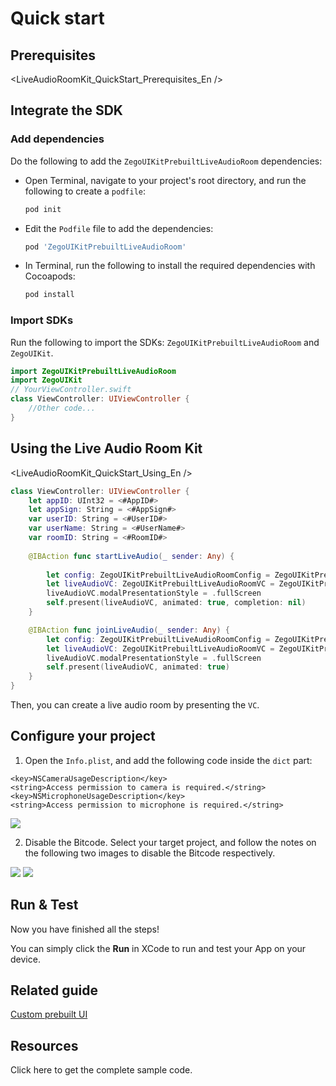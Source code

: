
# Quick start

## Prerequisites

<LiveAudioRoomKit_QuickStart_Prerequisites_En />

## Integrate the SDK

### Add dependencies

Do the following to add the `ZegoUIKitPrebuiltLiveAudioRoom` dependencies:

- Open Terminal, navigate to your project's root directory, and run the following to create a `podfile`: 

    ```bash
    pod init
    ```

- Edit the `Podfile` file to add the dependencies:

    ```bash
    pod 'ZegoUIKitPrebuiltLiveAudioRoom'
    ```

- In Terminal, run the following to install the required dependencies with Cocoapods:

    ```bash
    pod install
    ```

### Import SDKs

Run the following to import the SDKs: `ZegoUIKitPrebuiltLiveAudioRoom` and `ZegoUIKit`.

```swift
import ZegoUIKitPrebuiltLiveAudioRoom
import ZegoUIKit
// YourViewController.swift
class ViewController: UIViewController {
    //Other code...
}
```

## Using the Live Audio Room Kit


<LiveAudioRoomKit_QuickStart_Using_En />

```swift
class ViewController: UIViewController {
    let appID: UInt32 = <#AppID#>
    let appSign: String = <#AppSign#>
    var userID: String = <#UserID#>
    var userName: String = <#UserName#>
    var roomID: String = <#RoomID#>
    
    @IBAction func startLiveAudio(_ sender: Any) {
        
        let config: ZegoUIKitPrebuiltLiveAudioRoomConfig = ZegoUIKitPrebuiltLiveAudioRoomConfig.host()
        let liveAudioVC: ZegoUIKitPrebuiltLiveAudioRoomVC = ZegoUIKitPrebuiltLiveAudioRoomVC(appID, appSign: appSign, userID: userID, userName: userName, roomID: roomID, config: config)
        liveAudioVC.modalPresentationStyle = .fullScreen
        self.present(liveAudioVC, animated: true, completion: nil)
    }

    @IBAction func joinLiveAudio(_ sender: Any) {
        let config: ZegoUIKitPrebuiltLiveAudioRoomConfig = ZegoUIKitPrebuiltLiveAudioRoomConfig.audience()
        let liveAudioVC: ZegoUIKitPrebuiltLiveAudioRoomVC = ZegoUIKitPrebuiltLiveAudioRoomVC(appID, appSign: appSign, userID: userID, userName: userName, roomID: roomID, config: config)
        liveAudioVC.modalPresentationStyle = .fullScreen
        self.present(liveAudioVC, animated: true)
    }
}
```

Then, you can create a live audio room by presenting the `VC`.

## Configure your project

1. Open the `Info.plist`, and add the following code inside the `dict` part:

```plist
<key>NSCameraUsageDescription</key>
<string>Access permission to camera is required.</string>
<key>NSMicrophoneUsageDescription</key>
<string>Access permission to microphone is required.</string>
```

<Frame width="auto" height="auto" caption="">
  <img src="https://storage.zego.im/sdk-doc/Pics/ZegoUIKit/Flutter/live/permission_ios.png" />
</Frame>

2. Disable the Bitcode. Select your target project, and follow the notes on the following two images to disable the Bitcode respectively.

<Frame width="auto" height="auto" caption="">
  <img src="https://storage.zego.im/sdk-doc/Pics/ZegoUIKit/iOS/project_bitcode.png" />
</Frame>

<Frame width="auto" height="auto" caption="">
  <img src="https://storage.zego.im/sdk-doc/Pics/ZegoUIKit/iOS/pods_bitcode.png" />
</Frame>

## Run & Test

Now you have finished all the steps!

You can simply click the **Run** in XCode to run and test your App on your device.

## Related guide

[Custom prebuilt UI](./03-Custom%20prebuilt%20features/01-Overview.mdx)

## Resources

<CardGroup cols={2}>
  <Card title="Sample code" href="https://github.com/ZEGOCLOUD/zego_uikit_prebuilt_live_audio_room_example_ios" target="_blank">
    Click here to get the complete sample code.
  </Card>
</CardGroup>
